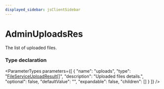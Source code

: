 ```yaml
---
displayed_sidebar: jsClientSidebar
---
```



# AdminUploadsRes

The list of uploaded files.

### Type declaration

<ParameterTypes parameters={[
  {
    "name": "uploads",
    "type": "[FileServiceUploadResult](internal.FileServiceUploadResult.mdx)[]",
    "description": "Uploaded files details.",
    "optional": false,
    "defaultValue": "",
    "expandable": false,
    "children": []
  }
]} />
